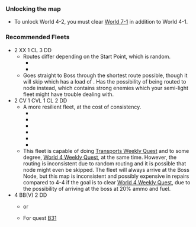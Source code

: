 {{Map/Header}}
{{Map/Info
|en = Curry Ocean Area
|jp = カレー洋海域
|romaji = Karē-yō Kaiiki
|exp_hq = 120
|exp_hq_boss = 1640
|strategy_name = [[wikipedia:Indian_Ocean_raid|Curry Ocean Takeover Battle]]
|strategy_name_ja = カレー洋制圧戦
|strategy_info = You are going to gain over the Curry Ocean. Get hold of a resource zone on this direction, neutralize enemy fleets on the Curry Peninsula waters!
|strategy_info_ja = カレー洋の制圧作戦を行う。同方面資源地帯を確保しつつ、カレー半島水域の敵艦隊を無力化せよ！
}}
{{MapBranchingTable
|expand = true
|id = 4-2
|0 -> A, B = 
*Random routing, but the amount of DDs in your fleet affects your chances of going to A:
** 0 DD = 6%
** 1 DD = 11%
** 2 DD = 61%
** 3 DD = 71%
** 4 DD = 86%
** 5 DD = 91%
** 6 DD = 96%

|A -> C, E = 
* Meeting '''ALL''' of the following requirements to go to C
** Amount of DD ≥ 3
** CL+DD ≥ 4
*Go to E if DD+DE ≤ 1
*Otherwise, random routing

|C -> G, L =
* Meeting '''ANY''' of the following requirements to '''FORCE''' L
**DD ≥ 4
**CL ≥ 1, (F)BB(V)+CV(L/B) ≤ 2 and DD ≥ 2
*Meeting '''ANY''' of the following to go to G
**DD ≤ 1
**(F)BB(V)+CV(L/B) ≥ 4
*Otherwise, random routing

|D -> C, H = 
*Go to H if (F)BB(V)+CV(L/B) = 6
*Random routing if fleet contains any SS(V)
*Meeting '''ANY''' of the following to go to C
**CL+DD ≥ 4
**(F)BB(V)+CV(L/B) ≤ 2 and DD ≥ 2
*Otherwise, random routing

|G -> F/empty, I/empty, L = 
*Go to L if DD ≥ 2 and meet one of the following
**CL+CAV+AV ≥ 1
**(F)BB(V) ≥ 4
*Higher chance of going to I if (F)BB(V)+CV(L/B) ≥ 5
*Very high chance of going to F if fleet contains any SS(V)
*Go to F if fleet contains AS ([[Taigei]])
*Otherwise, random routing

|H -> G, K/resource =
* Go to G if amount of DD ≥ 2
* Higher chance of going to K if CV(B) ≥ 3
*Otherwise, random routing
}}
===Unlocking the map===
*To unlock World 4-2, you must clear [[World 7/7-1|World 7-1]] in addition to World 4-1.

===Recommended Fleets===
*2 XX 1 CL 3 DD
**Routes differ depending on the Start Point, which is random.
***{{Event/Route|A|red|C|red|L|red}}
***{{Event/Route|B|red|D|red|C|red|L|red}}
**Goes straight to Boss through the shortest route possible, though it will skip {{Event/Route|G|red}} which has a load of {{ShipLink|Transport Ship Wa-Class|text=Enemy Transports}}. Has the possibility of being routed to node {{Event/Route|D|red}} instead, which contains strong enemies which your semi-light fleet might have trouble dealing with.
* 2 CV 1 CVL 1 CL 2 DD
**A more resilient fleet, at the cost of consistency.
***{{Event/Route|A|red|C|red|L|red}}
***{{Event/Route|A|red|C|red|G|red|L|red}}
***{{Event/Route|A|red|E|red|G|red|L|red}}
***{{Event/Route|B|red|D|red|C|red|L|red}}
***{{Event/Route|B|red|D|red|C|red|G|red|L|red}}
***{{Event/Route|B|red|D|red|H|red|G|red|L|red}}
**This fleet is capable of doing [[Quests#Bw4|Transports Weekly Quest]] and to some degree, [[Quests#Bw6|World 4 Weekly Quest]], at the same time. However, the routing is inconsistent due to random routing and it is possible that node {{Event/Route|G|red}} might even be skipped. The fleet will always arrive at the Boss Node, but this map is inconsistent and possibly expensive in repairs compared to 4-4 if the goal is to clear [[Quests#Bw6|World 4 Weekly Quest]], due to the possibility of arriving at the boss at 20% ammo and fuel.
* 4 BB(V) 2 DD
**{{Event/Route|A|red|E|red|G|red|L|red}} or {{Event/Route|B|red|D|red|H|red|G|red|L|red}}
**For quest [[Quests#B31|B31]]

{{Map/Footer}}
